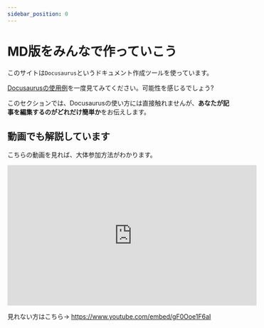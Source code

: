 ```yaml
---
sidebar_position: 0
---
```


# MD版をみんなで作っていこう

このサイトは`Docusaurus`というドキュメント作成ツールを使っています。

[Docusaurusの使用例](https://docusaurus.io/showcase)を一度見てみてください。可能性を感じるでしょう?

このセクションでは、Docusaurusの使い方には直接触れませんが、**あなたが記事を編集するのがどれだけ簡単か**をお伝えします。

## 動画でも解説しています

こちらの動画を見れば、大体参加方法がわかります。

<iframe width="560" height="315" src="https://www.youtube.com/embed/gF0Ooe1F6aI" title="YouTube video player" frameborder="0" allow="accelerometer; autoplay; clipboard-write; encrypted-media; gyroscope; picture-in-picture" allowfullscreen></iframe>

見れない方はこちら→ https://www.youtube.com/embed/gF0Ooe1F6aI
